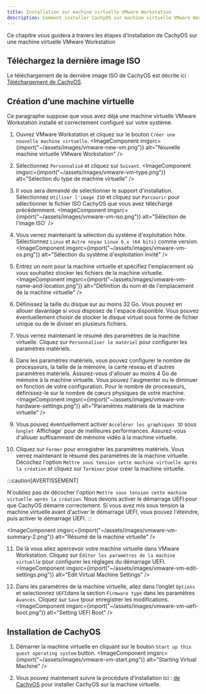 ```yaml
---
title: Installation sur machine virtuelle VMware Workstation
description: Comment installer CachyOS sur machine virtuelle VMware Workstation
---
```



Ce chapitre  vous guidera à travers les étapes d'installation de CachyOS sur une machine virtuelle VMware Workstation

## Téléchargez la dernière image ISO

Le téléchargement de la dernière image ISO de CachyOS est décrite ici : [Téléchargement de CachyOS](/cachyos_basic/download/).

<Steps>

## Création d’une machine virtuelle

Ce paragraphe suppose que vous avez déjà une machine virtuelle VMware Workstation installé et correctement configuré sur votre système.

1. Ouvrez VMware Workstation et cliquez sur le bouton `Créer une nouvelle machine virtuelle`.
<ImageComponent imgsrc={import("~/assets/images/vmware-new-vm.png")} alt="Nouvelle machine virtuelle VMware Workstation" />

2. Sélectionnez `Personnalisé` et cliquez sur `Suivant`.
<ImageComponent imgsrc={import("~/assets/images/vmware-vm-type.png")} alt="Sélection du type de machine virtuelle" />

3. Il vous sera demandé de sélectionner le support d'installation. Sélectionnez `Utiliser l'image ISO` et cliquez sur `Parcourir` pour sélectionner le fichier ISO CachyOS que vous avez téléchargé précédemment.
<ImageComponent imgsrc={import("~/assets/images/vmware-vm-iso.png")} alt="Sélection de l'image ISO` />

4. Vous verrez maintenant la sélection du système d'exploitation hôte. Sélectionnez `Linux` et `Autre noyau Linux 6.x (64 bits)` comme version.
<ImageComponent imgsrc={import("~/assets/images/vmware-vm-os.png")} alt="Sélection du système d'exploitation invité" />

5. Entrez un nom pour la machine virtuelle et spécifiez l'emplacement où vous souhaitez stocker les fichiers de la machine virtuelle.
<ImageComponent imgsrc={import("~/assets/images/vmware-vm-name-and-location.png")} alt="Définition du nom et de l'emplacement de la machine virtuelle" />

6. Définissez la taille du disque sur au moins 32 Go. Vous pouvez en allouer davantage si vous disposez de l`espace disponible. Vous pouvez éventuellement choisir de stocker le disque virtuel sous forme de fichier unique ou de le diviser en plusieurs fichiers.

7. Vous verrez maintenant le résumé des paramètres de la machine virtuelle. Cliquez sur `Personnaliser le matériel` pour configurer les paramètres matériels.

8. Dans les paramètres matériels, vous pouvez configurer le nombre de processeurs, la taille de la mémoire, la carte réseau et d'autres paramètres matériels. Assurez-vous d'allouer au moins 4 Go de mémoire à la machine virtuelle. Vous pouvez l'augmenter ou le diminuer en fonction de votre configuration. Pour le nombre de processeurs, définissez-le sur le nombre de cœurs physiques de votre machine.
<ImageComponent imgsrc={import("~/assets/images/vmware-vm-hardware-settings.png")} alt="Paramètres matériels de la machine virtuelle" />

9. Vous pouvez éventuellement activer `Accélérer les graphiques 3D` sous l`onglet `Affichage` pour de meilleures performances. Assurez-vous d'allouer suffisamment de mémoire vidéo à la machine virtuelle.

10. Cliquez sur `Fermer` pour enregistrer les paramètres matériels. Vous verrez maintenant le résumé des paramètres de la machine virtuelle. Décochez l'option
`Mettre sous tension cette machine virtuelle après la création` et cliquez sur
`Terminer` pour créer la machine virtuelle.

:::caution[AVERTISSEMENT]

N'oubliez pas de décocher l'option
`Mettre sous tension cette machine virtuelle après la création`. Nous devons activer le démarrage UEFI pour que CachyOS démarre correctement. Si vous avez mis sous tension la machine virtuelle avant d'activer le démarrage UEFI, vous pouvez l'éteindre, puis activer le démarrage UEFI.
:::

<ImageComponent imgsrc={import("~/assets/images/vmware-vm-summary-2.png")} alt="Résumé de la machine virtuelle" />

11. De là vous allez apercevoir votre machine virtuelle dans  VMware Workstation. Cliquez sur `Éditer les paramètres de la machine virtuelle` pour configurer les réglages du démarrage UEFI.
    <ImageComponent imgsrc={import("~/assets/images/vmware-vm-edit-settings.png")} alt="Edit Virtual Machine Settings" />

12. Dans les paramètres de la machine virtuelle, allez dans l’onglet  `Options` et selectionnez `UEFI`dans la section `Firmware type` dans les paramètres `Avancés`. Cliquez sur `Save` tpour enregistrer les modifications.
    <ImageComponent imgsrc={import("~/assets/images/vmware-vm-uefi-boot.png")} alt="Setting UEFI Boot" />

</Steps>

## Installation de CachyOS

<Steps>

1. Démarrer la machine virtuelle en cliquant sur le bouton `Start up this guest operating system` button.
    <ImageComponent imgsrc={import("~/assets/images/vmware-vm-start.png")} alt="Starting Virtual Machine" />

2. Vous pouvez maintenant suivre la procédure d’installation ici : [de CachyOS](/installation/installation_on_root/) pour installer CachyOS sur la machine virtuelle.

</Steps>

